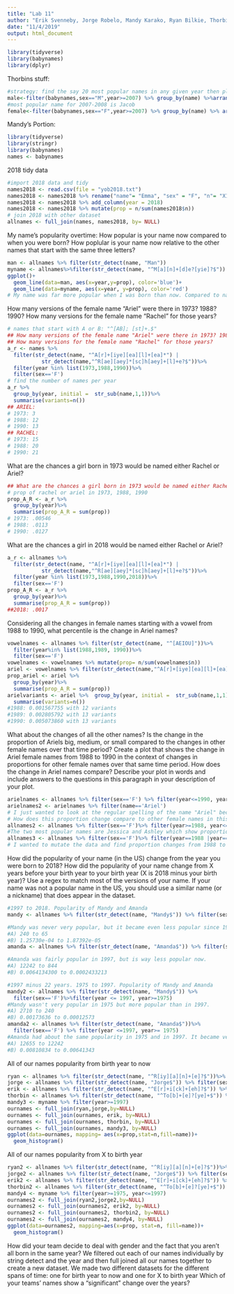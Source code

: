 ```yaml
---
title: "Lab 11"
author: "Erik Svenneby, Jorge Robelo, Mandy Karako, Ryan Bilkie, Thorbin Atwell"
date: "11/4/2019"
output: html_document
---
```


```r
library(tidyverse)
library(babynames)
library(dplyr)
```


Thorbins stuff:
```r
#strategy: find the say 20 most popular names in any given year then plot their prop as a time series that way we dont have to deal with any silly regular expression BS. 
male<-filter(babynames,sex=="M",year>=2007) %>% group_by(name) %>%arrange(desc(prop))
#most popular name for 2007-2008 is Jacob
female<-filter(babynames,sex=="F",year>=2007) %>% group_by(name) %>% arrange(desc(prop))
```


Mandy's Portion: 
```r
library(tidyverse)
library(stringr)
library(babynames)
names <- babynames
```
2018 tidy data
```r
#import 2018 data and tidy
names2018 <- read.csv(file = "yob2018.txt")
names2018 <- names2018 %>% rename("name"= "Emma", "sex" = "F", "n"= "X18688")
names2018 <- names2018 %>% add_column(year = 2018)
names2018 <- names2018 %>% mutate(prop = n/sum(names2018$n))
# join 2018 with other dataset
allnames <- full_join(names, names2018, by= NULL)
```
My name's popularity overtime:
How popular is your name now compared to when you were born?
How poplular is your name now relative to the other names that start with the same three letters? 
```r
man <- allnames %>% filter(str_detect(name, "Man"))
myname <- allnames%>%filter(str_detect(name, "^M[a][n]+[d]e?[yie]?$"))
ggplot()+ 
  geom_line(data=man, aes(x=year,y=prop), color='blue')+
  geom_line(data=myname, aes(x=year, y=prop), color='red')
# My name was far more popular when I was born than now. Compared to names that start with the same 3 letters, ny name is a very small proportion of the total. 
```



How many versions of the female name "Ariel" were there in 1973? 1988? 1990?
How many versions for the female name "Rachel" for those years?
```r
# names that start with A or B: "^[AB]; [st]+.$"
## How many versions of the female name "Ariel" were there in 1973? 1988? 1990?
## How many versions for the female name "Rachel" for those years?
a_r <- names %>% 
  filter(str_detect(name, "^A[r]+[iye][ea][l]+[ea]*") | 
           str_detect(name,"^R[ae][aey]*[sc]h[aey]+[l]+e?$"))%>% 
  filter(year %in% list(1973,1988,1990))%>%
  filter(sex=='F')
# find the number of names per year 
a_r %>%
  group_by(year, initial =  str_sub(name,1,1))%>%
  summarise(variants=n())
## ARIEL: 
# 1973: 3
# 1988: 12
# 1990: 13
## RACHEL:
# 1973: 15
# 1988: 20
# 1990: 21 
```
What are the chances a girl born in 1973 would be named either Rachel or Ariel?
```r
## What are the chances a girl born in 1973 would be named either Rachel or Ariel?
# prop of rachel or ariel in 1973, 1988, 1990
prop_A_R <- a_r %>% 
  group_by(year)%>%
  summarise(prop_A_R = sum(prop))
# 1973: .00546
# 1988: .0113
# 1990: .0127
```
What are the chances a girl in 2018 would be named either Rachel or Ariel?
```r
a_r <- allnames %>% 
  filter(str_detect(name, "^A[r]+[iye][ea][l]+[ea]*") | 
           str_detect(name,"^R[ae][aey]*[sc]h[aey]+[l]+e?$"))%>% 
  filter(year %in% list(1973,1988,1990,2018))%>%
  filter(sex=='F')
prop_A_R <- a_r %>% 
  group_by(year)%>%
  summarise(prop_A_R = sum(prop))
##2018: .0017 
```
Considering all the changes in female names starting with a vowel from 1988 to 1990, what percentile is the change in Ariel names?
```r
vowelnames <- allnames %>% filter(str_detect(name, "^[AEIOU]"))%>% 
  filter(year%in% list(1988,1989, 1990))%>%
  filter(sex=='F')
vowelnames <- vowelnames %>% mutate(prop= n/sum(vowelnames$n))
ariel <- vowelnames %>% filter(str_detect(name,"^A[r]+[iye][ea][l]+[ea]*"))
prop_ariel <- ariel %>% 
  group_by(year)%>%
  summarise(prop_A_R = sum(prop)) 
arielvariants <- ariel %>%  group_by(year, initial =  str_sub(name,1,1))%>%
  summarise(variants=n())
#1988: 0.001567755 with 12 variants
#1989: 0.002805792 with 13 variants
#1990: 0.005073860 with 13 variants 
```
What about the changes of all the other names? Is the change in the proportion of Ariels big, medium, or small compared to the changes in other female names over that time period? Create a plot that shows the change in Ariel female names from 1988 to 1990 in the context of changes in proportions for other female names over that same time period. How does the change in Ariel names compare? Describe your plot in words and include answers to the questions in this paragraph in your description of your plot.
```r
arielnames <- allnames %>% filter(sex=='F') %>% filter(year<=1990, year>= 1988)%>%filter(str_detect(name, "^A[r]+[iye][ea][l]+[ea]*"))%>%arrange(desc(prop))
arielnames2 <- arielnames %>% filter(name=='Ariel')
# I just wanted to look at the regular spelling of the name "Ariel" because that is how they spelt it in The Little Mermaid. There is a change in proportion of Ariel from 1988 to 1990. The change is .00128.
# How does this proportion change compare to other female names in this time period? Let's look at the proportion changes of some really popular names:
allnames2 <- allnames %>% filter(sex=='F')%>% filter(year>=1988, year<=1990)%>%arrange(desc(prop))
#The two most popular names are Jessica and Ashley which show proportion changes. Jessica is about .0042. Ashley is about .003. Both of these proportion changes are larger than Ariel. This still doesn't really show us anything we want. Let's try something else 
allnames3 <- allnames %>% filter(sex=='F')%>% filter(year==1988 |year==1990) %>% arrange(name)
# I wanted to mutate the data and find proportion changes from 1988 to 1990 of each name and then compare those proportion changes to the change in Ariel's name. However, I could not figure out how to do that. But just from looking at the data, I would say that the change in proportion of Ariel's name was fairly large comparatively, concluding that the move, The Little Mermaid, could have been a deciding factor in naming females in that timespan. 
```
How did the popularity of your name (in the US) change from the year you were born to 2018? How did the popularity of your name change from X years before your birth year to your birth year (X is 2018 minus your birth year)? Use a regex to match most of the versions of your name. If your name was not a popular name in the US, you should use a similar name (or a nickname) that does appear in the dataset.
```r
#1997 to 2018. Popularity of Mandy and Amanda 
mandy <- allnames %>% filter(str_detect(name, "Mandy$")) %>% filter(sex=='F')%>%filter(year >= 1997)

#Mandy was never very popular, but it became even less popular since 1997. 
#A) 240 to 65
#B) 1.25730e-04 to 1.87392e-05
amanda <- allnames %>% filter(str_detect(name, "Amanda$")) %>% filter(sex=='F')%>%filter(year >= 1997)

#Amanda was fairly popular in 1997, but is way less popular now. 
#A) 12242 to 844
#B) 0.0064134300 to 0.0002433213

#1997 minus 22 years. 1975 to 1997. Popularity of Mandy and Amanda
mandy2 <- allnames %>% filter(str_detect(name, "Mandy$")) %>% 
  filter(sex=='F')%>%filter(year <= 1997, year>=1975)
#Mandy wasn't very popular in 1975 but more popular than in 1997.
#A) 2710 to 240 
#B) 0.00173636 to 0.00012573
amanda2 <- allnames %>% filter(str_detect(name, "Amanda$"))%>% 
  filter(sex=='F') %>% filter(year <=1997, year>= 1975)
#Amanda had about the same popularity in 1975 and in 1997. It became very popular in the late 1980's.
#A) 12655 to 12242
#B) 0.00810834 to 0.00641343
```
All of our names popularity from birth year to now 
```r
ryan <- allnames %>% filter(str_detect(name, "^R[iy][a][n]+[e]?$"))%>% filter(sex== 'M')%>% filter(year >=1988)
jorge <- allnames %>% filter(str_detect(name, "Jorge$")) %>% filter(sex== 'M')%>% filter(year>=1994)
erik <- allnames %>% filter(str_detect(name, "^E[r]+i[ck]+[eh]?$")) %>% filter(sex=='M') %>% filter(year>=2000)
thorbin <- allnames %>% filter(str_detect(name, "^To[b]+[e]?[ye]+$")) %>% filter(sex=='M')%>%filter(year>=1998)
mandy3 <- myname %>% filter(year>=1997)
ournames <- full_join(ryan,jorge,by=NULL)
ournames <- full_join(ournames, erik, by=NULL)
ournames <- full_join(ournames, thorbin, by=NULL)
ournames <- full_join(ournames, mandy3, by=NULL)
ggplot(data=ournames, mapping= aes(x=prop,stat=n,fill=name))+
  geom_histogram()
```




All of our names popularity from X to birth year 
```r
ryan2 <- allnames %>% filter(str_detect(name, "^R[iy][a][n]+[e]?$"))%>% filter(sex== 'M')%>% filter(year>=1958,year <=1988)
jorge2 <- allnames %>% filter(str_detect(name, "Jorge$")) %>% filter(sex== 'M')%>% filter(year>=1970, year<=1994)
erik2 <- allnames %>% filter(str_detect(name, "^E[r]+i[ck]+[eh]?$")) %>% filter(sex=='M') %>% filter(year>=1982, year<=2000)
thorbin2 <- allnames %>% filter(str_detect(name, "^To[b]+[e]?[ye]+$")) %>% filter(sex=='M')%>%filter(year>=1978, year<=1998)
mandy4 <- myname %>% filter(year>=1975, year<=1997)
ournames2 <- full_join(ryan2,jorge2,by=NULL)
ournames2 <- full_join(ournames2, erik2, by=NULL)
ournames2 <- full_join(ournames2, thorbin2, by=NULL)
ournames2 <- full_join(ournames2, mandy4, by=NULL)
ggplot(data=ournames2, mapping=aes(x=prop, stat=n, fill=name))+
  geom_histogram()
```



How did your team decide to deal with gender and the fact that you aren't all born in the same year? 
We filtered out each of our names individually by string detect and the year and then full joined all our names together to create a new dataset. We made two different datasets for the different spans of time: one for birth year to now and one for X to birth year
Which of your teams' names show a "significant" change over the years? 

